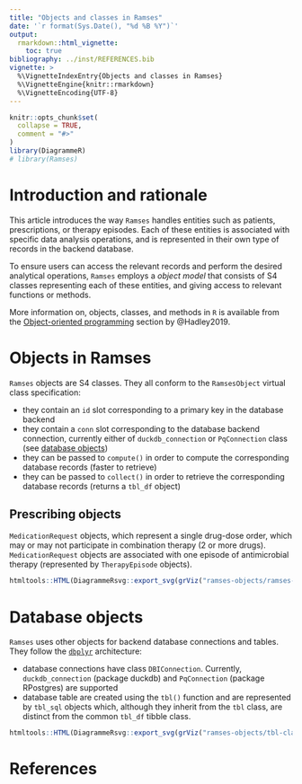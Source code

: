 ```yaml
---
title: "Objects and classes in Ramses"
date: '`r format(Sys.Date(), "%d %B %Y")`'
output: 
  rmarkdown::html_vignette:
    toc: true 
bibliography: ../inst/REFERENCES.bib
vignette: >
  %\VignetteIndexEntry{Objects and classes in Ramses}
  %\VignetteEngine{knitr::rmarkdown}
  %\VignetteEncoding{UTF-8}
---
```


```r
knitr::opts_chunk$set(
  collapse = TRUE,
  comment = "#>"
)
library(DiagrammeR)
# library(Ramses)
```

# Introduction and rationale

This article introduces the way `Ramses` handles entities such as patients, prescriptions, or therapy episodes. Each of these entities is associated with specific data analysis operations, and is represented in their own type of records in the backend database. 

To ensure users can access the relevant records and perform the desired analytical operations, `Ramses` employs a *object model* that consists of S4 classes representing each of these entities, and giving access to relevant functions or methods.

More information on, objects, classes, and methods in `R` is available from the [Object-oriented programming](https://adv-r.hadley.nz/oo.html) section by @Hadley2019.

# Objects in Ramses

`Ramses` objects are S4 classes. They all conform to the `RamsesObject` virtual class specification:

- they contain an `id` slot corresponding to a primary key in the database backend
- they contain a `conn` slot corresponding to the database backend connection, currently either of `duckdb_connection` or `PqConnection` class (see [database objects](#database-objects))
- they can be passed to `compute()` in order to compute the corresponding database records (faster to retrieve)
- they can be passed to `collect()` in order to retrieve the corresponding database records (returns a `tbl_df` object)

## Prescribing objects

`MedicationRequest` objects, which represent a single drug-dose order, which may or may not participate in combination therapy (2 or more drugs). `MedicationRequest` objects are associated with one episode of antimicrobial therapy (represented by `TherapyEpisode` objects).

<!--
`Ramses` distinguishes between:

- `MedicationRequest` objects, which represent a single drug-dose order
- `Prescription` objects, which may represent one or more drug-dose orders, depending on whether the patient is on monotherapy (single drug) or combination therapy (2 or more drugs).

Unlike `MedicationRequest` objects, `Prescription` objects may not be created directly with an `id`. `Prescription` objects must be created from a `MedicationRequest` object.

Both can be used to get to the episode of antimicrobial therapy (class: `TherapyEpisode`).
-->


```r
htmltools::HTML(DiagrammeRsvg::export_svg(grViz("ramses-objects/ramses-med-class-diagram.gv")))
```

# Database objects

`Ramses` uses other objects for backend database connections and tables. They follow the [`dbplyr`](https://dbplyr.tidyverse.org/articles/dbplyr.html) architecture:

- database connections have class `DBIConnection`. Currently, `duckdb_connection` (package duckdb) and `PqConnection` (package RPostgres) are supported
- database table are created using the `tbl()` function and are represented by `tbl_sql` objects which, although they inherit from the `tbl` class, are distinct from the common `tbl_df` tibble class.

```r
htmltools::HTML(DiagrammeRsvg::export_svg(grViz("ramses-objects/tbl-class-diagram.gv")))
```


# References

